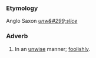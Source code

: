 ===Etymology===
Anglo Saxon ''[[unw&#299;slice]]''
===Adverb===
#In an [[unwise]] manner; [[foolishly]].
